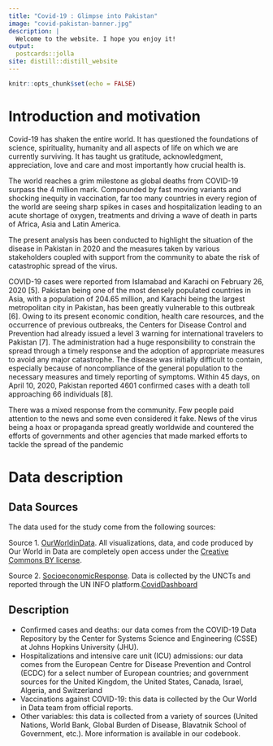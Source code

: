 ```yaml
---
title: "Covid-19 : Glimpse into Pakistan"
image: "covid-pakistan-banner.jpg"
description: |
  Welcome to the website. I hope you enjoy it!
output: 
  postcards::jolla
site: distill::distill_website
---
```


```r
knitr::opts_chunk$set(echo = FALSE)

```

# Introduction and motivation

Covid-19 has shaken the entire world. It has questioned the foundations of science, spirituality, humanity and all aspects of life on which we are currently surviving. It has taught us gratitude, acknowledgment, appreciation, love and care and most importantly how crucial health is. 

The world reaches a grim milestone as global deaths from COVID-19 surpass the 4 million mark. Compounded by fast moving variants and shocking inequity in vaccination, far too many countries in every region of the world are seeing sharp spikes in cases and hospitalization leading to an acute shortage of oxygen, treatments and driving a wave of death in parts of Africa, Asia and Latin America.

The present analysis has been conducted to highlight the situation of the disease in Pakistan in 2020 and the measures taken by various stakeholders coupled with support from the community to abate the risk of catastrophic spread of the virus.

COVID-19 cases were reported from Islamabad and Karachi on February 26, 2020 [5]. Pakistan being one of the most densely populated countries in Asia, with a population of 204.65 million, and Karachi being the largest metropolitan city in Pakistan, has been greatly vulnerable to this outbreak [6]. Owing to its present economic condition, health care resources, and the occurrence of previous outbreaks, the Centers for Disease Control and Prevention had already issued a level 3 warning for international travelers to Pakistan [7]. The administration had a huge responsibility to constrain the spread through a timely response and the adoption of appropriate measures to avoid any major catastrophe. The disease was initially difficult to contain, especially because of noncompliance of the general population to the necessary measures and timely reporting of symptoms. Within 45 days, on April 10, 2020, Pakistan reported 4601 confirmed cases with a death toll approaching 66 individuals [8].

There was a mixed response from the community. Few people paid attention to the news and some even considered it fake. News of the virus being a hoax or propaganda spread greatly worldwide and countered the efforts of governments and other agencies that made marked efforts to tackle the spread of the pandemic

# Data description

## Data Sources  
The data used for the study come from the following sources:

Source 1. [OurWorldinData](https://ourworldindata.org/coronavirus/country/pakistan). All visualizations, data, and code produced by Our World in Data are completely open access under the [Creative Commons BY license](https://creativecommons.org/licenses/by/4.0/). 

Source 2. [SocioeconomicResponse](https://unsdg.un.org/resources/un-framework-immediate-socio-economic-response-covid-19). Data is collected by the UNCTs and reported through the UN INFO platform.[CovidDashboard](https://data.uninfo.org/Home/_SERP)

## Description

- Confirmed cases and deaths: our data comes from the COVID-19 Data Repository by the Center for Systems Science and Engineering (CSSE) at Johns Hopkins University (JHU). 
- Hospitalizations and intensive care unit (ICU) admissions: our data comes from the European Centre for Disease Prevention and Control (ECDC) for a select number of European countries; and government sources for the United Kingdom, the United States, Canada, Israel, Algeria, and Switzerland
- Vaccinations against COVID-19: this data is collected by the Our World in Data team from official reports.
- Other variables: this data is collected from a variety of sources (United Nations, World Bank, Global Burden of Disease, Blavatnik School of Government, etc.). More information is available in our codebook.


